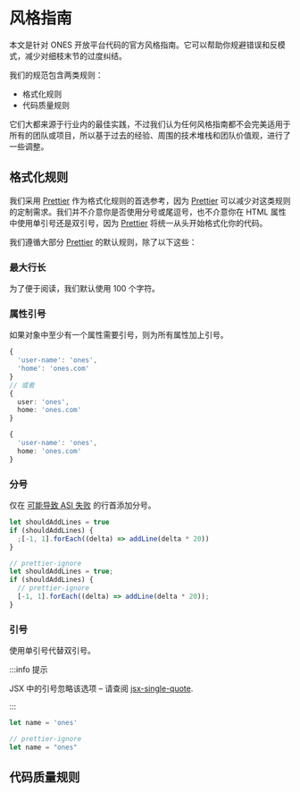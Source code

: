 
# 风格指南

本文是针对 ONES 开放平台代码的官方风格指南。它可以帮助你规避错误和反模式，减少对细枝末节的过度纠结。

我们的规范包含两类规则：

- 格式化规则
- 代码质量规则

它们大都来源于行业内的最佳实践，不过我们认为任何风格指南都不会完美适用于所有的团队或项目，所以基于过去的经验、周围的技术堆栈和团队价值观，进行了一些调整。

## 格式化规则

我们采用 [Prettier](https://prettier.io/) 作为格式化规则的首选参考，因为 [Prettier](https://prettier.io/) 可以减少对这类规则的定制需求。我们并不介意你是否使用分号或尾逗号，也不介意你在 HTML 属性中使用单引号还是双引号，因为 [Prettier](https://prettier.io/) 将统一从头开始格式化你的代码。

我们遵循大部分 [Prettier](https://prettier.io/) 的默认规则，除了以下这些：

### 最大行长

为了便于阅读，我们默认使用 100 个字符。

### 属性引号

如果对象中至少有一个属性需要引号，则为所有属性加上引号。

<Tabs>
  <TabItem value="correct" label="✅ 正确的">

```ts
{
  'user-name': 'ones',
  'home': 'ones.com'
}
// 或者
{
  user: 'ones',
  home: 'ones.com'
}
```

  </TabItem>
  <TabItem value="incorrect" label="❌ 不推荐">

```ts
{
  'user-name': 'ones',
  home: 'ones.com'
}
```

  </TabItem>
</Tabs>

### 分号

仅在 [可能导致 ASI 失败](https://prettier.io/docs/en/rationale.html#semicolons) 的行首添加分号。

<Tabs>
  <TabItem value="correct" label="✅ 正确的">

```ts
let shouldAddLines = true
if (shouldAddLines) {
  ;[-1, 1].forEach((delta) => addLine(delta * 20))
}
```

  </TabItem>
  <TabItem value="incorrect" label="❌ 不推荐">

```ts
// prettier-ignore
let shouldAddLines = true;
if (shouldAddLines) {
  // prettier-ignore
  [-1, 1].forEach((delta) => addLine(delta * 20));
}
```

  </TabItem>
</Tabs>

### 引号

使用单引号代替双引号。

:::info 提示

JSX 中的引号忽略该选项 – 请查阅 [jsx-single-quote](https://prettier.io/docs/en/options.html#jsx-quotes).

:::

<Tabs>
  <TabItem value="correct" label="✅ 正确的">

```ts
let name = 'ones'
```

  </TabItem>
  <TabItem value="incorrect" label="❌ 不推荐">

```ts
// prettier-ignore
let name = "ones"
```

  </TabItem>
</Tabs>

## 代码质量规则
